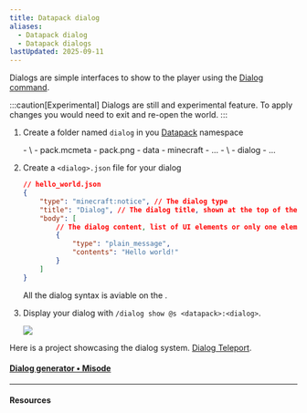 ```yaml
---
title: Datapack dialog
aliases:
  - Datapack dialog
  - Datapack dialogs
lastUpdated: 2025-09-11
---
```




Dialogs are simple interfaces to show to the player using the [Dialog command](/dialogcommand).

:::caution[Experimental]
Dialogs are still and experimental feature. To apply changes you would need to exit and re-open the world.
:::

<Steps>

1. Create a folder named `dialog` in you [Datapack](/datapack) namespace
   
   <FileTree>
	- \<datapack\>
		- pack.mcmeta
		- pack.png
		- data
			- minecraft
				- ...
			- \<namespace\>
				- dialog
					- ...
	</FileTree>
2. Create a `<dialog>.json` file for your dialog

	```json
	// hello_world.json
	{
		"type": "minecraft:notice", // The dialog type
		"title": "Dialog", // The dialog title, shown at the top of the dialog
		"body": [
			// The dialog content, list of UI elements or only one element
			{
				"type": "plain_message",
				"contents": "Hello world!"
			}
		]
	}
	```

	All the dialog syntax is aviable on the <Wiki src="https://minecraft.wiki/w/Dialog" />.

3. Display your dialog with `/dialog show @s <datapack>:<dialog>`.

	![](~/assets/basedialog.webp)
</Steps>


Here is a project showcasing the dialog system. [Dialog Teleport](https://modpackker.vercel.app/project/dialog-teleport).

#### [Dialog generator • Misode](https://misode.github.io/dialog)

---

#### Resources

<Yb src="https://youtube.com/embed/wUpwt5V59JA" />
<Yb src="https://youtube.com/embed/okWD6kFrYok" />